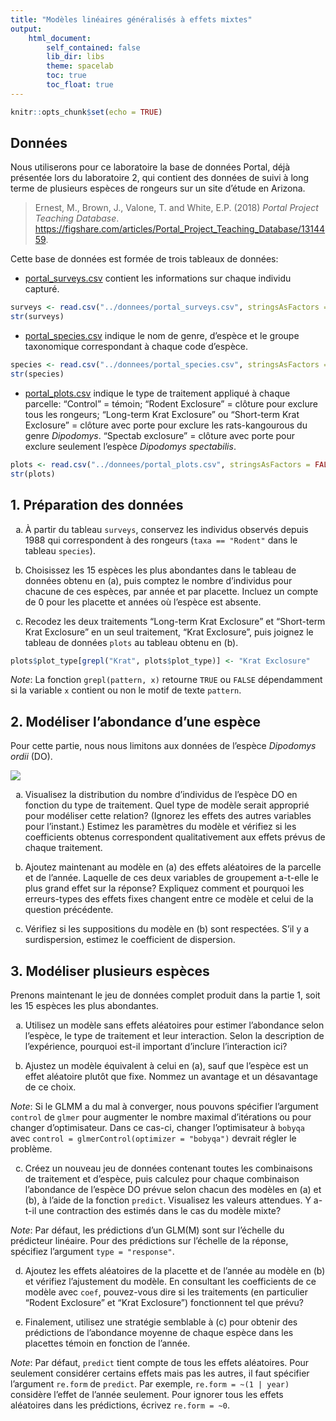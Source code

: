 ```yaml
---
title: "Modèles linéaires généralisés à effets mixtes"
output:
    html_document:
        self_contained: false
        lib_dir: libs
        theme: spacelab
        toc: true
        toc_float: true
---
```


```r
knitr::opts_chunk$set(echo = TRUE)
```

## Données

Nous utiliserons pour ce laboratoire la base de données Portal, déjà présentée lors du laboratoire 2, qui contient des données de suivi à long terme de plusieurs espèces de rongeurs sur un site d'étude en Arizona.

> Ernest, M., Brown, J., Valone, T. and White, E.P. (2018) *Portal Project Teaching Database*. [https://figshare.com/articles/Portal_Project_Teaching_Database/1314459](https://figshare.com/articles/Portal_Project_Teaching_Database/1314459).

Cette base de données est formée de trois tableaux de données:

- [portal_surveys.csv](../donnees/portal_surveys.csv) contient les informations sur chaque individu capturé.

```r
surveys <- read.csv("../donnees/portal_surveys.csv", stringsAsFactors = FALSE)
str(surveys)
```

- [portal_species.csv](../donnees/portal_species.csv) indique le nom de genre, d'espèce et le groupe taxonomique correspondant à chaque code d'espèce.

```r
species <- read.csv("../donnees/portal_species.csv", stringsAsFactors = FALSE)
str(species)
```

- [portal_plots.csv](../donnees/portal_plots.csv) indique le type de traitement appliqué à chaque parcelle: "Control" = témoin; "Rodent Exclosure" = clôture pour exclure tous les rongeurs; "Long-term Krat Exclosure" ou "Short-term Krat Exclosure" = clôture avec porte pour exclure les rats-kangourous du genre *Dipodomys*. "Spectab exclosure" = clôture avec porte pour exclure seulement l'espèce *Dipodomys spectabilis*.

```r
plots <- read.csv("../donnees/portal_plots.csv", stringsAsFactors = FALSE)
str(plots)
```


## 1. Préparation des données

a) À partir du tableau `surveys`, conservez les individus observés depuis 1988 qui correspondent à des rongeurs (`taxa == "Rodent"` dans le tableau `species`).

b) Choisissez les 15 espèces les plus abondantes dans le tableau de données obtenu en (a), puis comptez le nombre d'individus pour chacune de ces espèces, par année et par placette. Incluez un compte de 0 pour les placette et années où l'espèce est absente.

c) Recodez les deux traitements "Long-term Krat Exclosure" et "Short-term Krat Exclosure" en un seul traitement, "Krat Exclosure", puis joignez le tableau de données `plots` au tableau obtenu en (b). 

```r
plots$plot_type[grepl("Krat", plots$plot_type)] <- "Krat Exclosure"
```

*Note*: La fonction `grepl(pattern, x)` retourne `TRUE` ou `FALSE` dépendamment si la variable `x` contient ou non le motif de texte `pattern`. 


## 2. Modéliser l'abondance d'une espèce

Pour cette partie, nous nous limitons aux données de l'espèce *Dipodomys ordii* (DO).

![](../images/d_ordii.png)

a) Visualisez la distribution du nombre d'individus de l'espèce DO en fonction du type de traitement. Quel type de modèle serait approprié pour modéliser cette relation? (Ignorez les effets des autres variables pour l'instant.) Estimez les paramètres du modèle et vérifiez si les coefficients obtenus correspondent qualitativement aux effets prévus de chaque traitement.

b) Ajoutez maintenant au modèle en (a) des effets aléatoires de la parcelle et de l'année. Laquelle de ces deux variables de groupement a-t-elle le plus grand effet sur la réponse? Expliquez comment et pourquoi les erreurs-types des effets fixes changent entre ce modèle et celui de la question précédente.

c) Vérifiez si les suppositions du modèle en (b) sont respectées. S'il y a surdispersion, estimez le coefficient de dispersion.


## 3. Modéliser plusieurs espèces

Prenons maintenant le jeu de données complet produit dans la partie 1, soit les 15 espèces les plus abondantes.

a) Utilisez un modèle sans effets aléatoires pour estimer l'abondance selon l'espèce, le type de traitement et leur interaction. Selon la description de l'expérience, pourquoi est-il important d'inclure l'interaction ici?

b) Ajustez un modèle équivalent à celui en (a), sauf que l'espèce est un effet aléatoire plutôt que fixe. Nommez un avantage et un désavantage de ce choix.

*Note*: Si le GLMM a du mal à converger, nous pouvons spécifier l'argument `control` de `glmer` pour augmenter le nombre maximal d'itérations ou pour changer d'optimisateur. Dans ce cas-ci, changer l'optimisateur à `bobyqa` avec `control = glmerControl(optimizer = "bobyqa")` devrait régler le problème.

c) Créez un nouveau jeu de données contenant toutes les combinaisons de traitement et d'espèce, puis calculez pour chaque combinaison l'abondance de l'espèce DO prévue selon chacun des modèles en (a) et (b), à l'aide de la fonction `predict`. Visualisez les valeurs attendues. Y a-t-il une contraction des estimés dans le cas du modèle mixte?

*Note*: Par défaut, les prédictions d'un GLM(M) sont sur l'échelle du prédicteur linéaire. Pour des prédictions sur l'échelle de la réponse, spécifiez l'argument `type = "response"`.

d) Ajoutez les effets aléatoires de la placette et de l'année au modèle en (b) et vérifiez l'ajustement du modèle. En consultant les coefficients de ce modèle avec `coef`, pouvez-vous dire si les traitements (en particulier "Rodent Exclosure" et "Krat Exclosure") fonctionnent tel que prévu?

e) Finalement, utilisez une stratégie semblable à (c) pour obtenir des prédictions de l'abondance moyenne de chaque espèce dans les placettes témoin en fonction de l'année.

*Note*: Par défaut, `predict` tient compte de tous les effets aléatoires. Pour seulement considérer certains effets mais pas les autres, il faut spécifier l'argument `re.form` de `predict`. Par exemple, `re.form = ~(1 | year)` considère l'effet de l'année seulement. Pour ignorer tous les effets aléatoires dans les prédictions, écrivez `re.form = ~0`.







